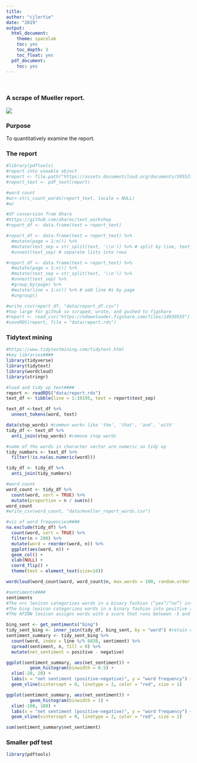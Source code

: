 ```yaml
---
title:
author: "cjlortie"
date: "2019"
output:
  html_document:
    theme: spacelab
    toc: yes
    toc_depth: 3
    toc_float: yes
  pdf_document:
    toc: yes
---
```

<br>  

### A scrape of Mueller report.  

![](./mr.jpeg)   

### Purpose
To quantitatively examine the report.  

### The report
```r
#library(pdftools)
#report into useable object
#report <- file.path("https://assets.documentcloud.org/documents/5955379/Redacted-Mueller-Report.pdf")
#report_text <- pdf_text(report)

#word count
#wc<-stri_count_words(report_text, locale = NULL)
#wc

#df conversion from Ohara
#https://github.com/oharac/text_workshop
#report_df <- data.frame(text = report_text) 

#report_df <- data.frame(text = report_text) %>%
  #mutate(page = 1:n()) %>%
  #mutate(text_sep = str_split(text, '\\n')) %>% # split by line, text_set=lists of lines 
  #unnest(text_sep) # separate lists into rows

#report_df <- data.frame(text = report_text) %>%
  #mutate(page = 1:n()) %>%
  #mutate(text_sep = str_split(text, '\\n')) %>%
  #unnest(text_sep) %>%
  #group_by(page) %>%
  #mutate(line = 1:n()) %>% # add line #s by page
  #ungroup()

#write_csv(report_df, "data/report_df.csv")
#too large for github so scraped, wrote, and pushed to figshare  
#report <- read_csv("https://ndownloader.figshare.com/files/14930555")
#saveRDS(report, file = "data/report.rds")

```

### Tidytext mining  
```r
#https://www.tidytextmining.com/tidytext.html
#key libraries####
library(tidyverse)
library(tidytext)
library(wordcloud)
library(stringr)

#load and tidy up text####
report <- readRDS("data/report.rds")
text_df <- tibble(line = 1:19195, text = report$text_sep)

text_df <-text_df %>%
  unnest_tokens(word, text)

data(stop_words) #common works like 'the', 'that', 'and', 'with'
tidy_df <- text_df %>%
  anti_join(stop_words) #remove stop words

#some of the words in character vector are numeric so tidy up
tidy_numbers <- text_df %>%
  filter(!is.na(as.numeric(word)))

tidy_df <- tidy_df %>%
  anti_join(tidy_numbers)

#word count
word_count <- tidy_df %>%
  count(word, sort = TRUE) %>%
  mutate(proportion = n / sum(n))
word_count
#write_csv(word_count, "data/mueller_report_words.csv")

#viz of word frequencies####
na.exclude(tidy_df) %>%
  count(word, sort = TRUE) %>%
  filter(n > 200) %>%
  mutate(word = reorder(word, n)) %>%
  ggplot(aes(word, n)) +
  geom_col() +
  xlab(NULL) +
  coord_flip() +
  theme(text = element_text(size=10))

wordcloud(word_count$word, word_count$n, max.words = 100, random.order = FALSE, scale = c(3, .7))

#sentiments####
sentiments
#The nrc lexicon categorizes words in a binary fashion (“yes”/“no”) into categories of positive, negative, anger, anticipation, disgust, fear, joy, sadness, surprise, and trust. 
#The bing lexicon categorizes words in a binary fashion into positive and negative categories. 
#The AFINN lexicon assigns words with a score that runs between -5 and 5, with negative scores indicating negative sentiment and positive scores indicating positive sentiment. 

bing_sent <- get_sentiments("bing")
tidy_sent_bing <- inner_join(tidy_df, bing_sent, by = "word") #retain only rows in both sets.
sentiment_summary <- tidy_sent_bing %>%
  count(word, index = line %/% 6838, sentiment) %>%
  spread(sentiment, n, fill = 0) %>%
  mutate(net_sentiment = positive - negative)

ggplot(sentiment_summary, aes(net_sentiment)) +
         geom_histogram(binwidth = 0.5) +
  xlim(-20, 20) +
  labs(x = "net sentiment (positive-negative)", y = "word frequency") +annotate("text", x=10, y=400, label= "net sentiment = -462") +
  geom_vline(xintercept = 0, linetype = 2, color = "red", size = 1)

ggplot(sentiment_summary, aes(net_sentiment)) +
         geom_histogram(binwidth = 1) +
  xlim(-100, 100) +
  labs(x = "net sentiment (positive-negative)", y = "word frequency") +annotate("text", x=50, y=400, label= "net sentiment = -462") +
  geom_vline(xintercept = 0, linetype = 2, color = "red", size = 1)

sum(sentiment_summary$net_sentiment)
```

### Smaller pdf test
```r
library(pdftools)


```
